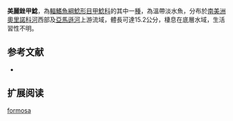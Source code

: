 {{Speciesbox
| name = 美麗銼甲鯰
| image =  
| image_width = 250px
| image_caption = 
| status = NE
| status_system = IUCN3.1
| genus = Rineloricaria
| species = formosa
| authority = Isbrücker & Nijssen, 1979
| synonyms = *''Hemiloricaria formosa '',Isbrücker & Nijssen, 1979 
}}

'''美麗銼甲鯰'''，為[[輻鰭魚綱|輻鰭魚綱]][[鯰形目|鯰形目]][[甲鯰科|甲鯰科]]的其中一[[種|種]]，為溫帶淡水魚，分布於[[南美洲|南美洲]][[奧里諾科河|奧里諾科河]]西部及[[亞馬遜河|亞馬遜河]]上游流域，體長可達15.2公分，棲息在底層水域，生活習性不明。
==参考文献==
*{{FishBase_species|genus=Rineloricaria|species=formosa|year=2014|month=11}}

== 扩展阅读 ==
{{refbegin}}
{{wikispecies-inline|Rineloricaria formosa|美麗銼甲鯰}}
{{refend}}
{{Taxonbar|from=Q5525603}}

[[Category:銼甲鯰屬|formosa]]